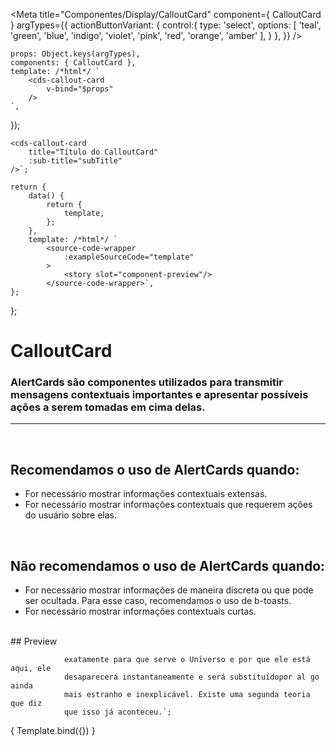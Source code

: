 
<Meta
	title="Componentes/Display/CalloutCard"
	component={ CalloutCard }
	argTypes={{
		actionButtonVariant: {
			control:{
				type: 'select',
				options: [
					'teal',
					'green',
					'blue',
					'indigo',
					'violet',
					'pink',
					'red',
					'orange',
					'amber'
				],
			}
		},
	}}
/>

	props: Object.keys(argTypes),
	components: { CalloutCard },
	template: /*html*/ `
		<cds-callout-card
			v-bind="$props"
		/>
	`,
});

	<cds-callout-card
		title="Título do CalloutCard"
		:sub-title="subTitle"
	/>`;

	return {
		data() {
			return {
				template,
			};
		},
		template: /*html*/ `
			<source-code-wrapper
				:exampleSourceCode="template"
			>
				<story slot="component-preview"/>
			</source-code-wrapper>`,
	};
};

# CalloutCard
### AlertCards são componentes utilizados para transmitir mensagens contextuais importantes e apresentar possíveis ações a serem tomadas em cima delas.
---
<br />

## Recomendamos o uso de AlertCards quando:
- For necessário mostrar informações contextuais extensas.
- For necessário mostrar informações contextuais que requerem ações do usuário sobre elas.

<br />

## Não recomendamos o uso de AlertCards quando:
- For necessário mostrar informações de maneira discreta ou que pode ser ocultada. Para esse caso, recomendamos o uso de b-toasts.
- For necessário mostrar informações contextuais curtas.

<br />
## Preview


				exatamente para que serve o Universo e por que ele está aqui, ele 
				desaparecerá instantaneamente e será substituídopor al go ainda 
				mais estranho e inexplicável. Existe uma segunda teoria que diz 
				que isso já aconteceu.`;

<Canvas>
	<Story
		name="CalloutCard"
		decorators={[docsDecorator]}
		args={{
			image: 'https://cdni.iconscout.com/illustration/free/thumb/access-denied-4085803-3385472.png',
			title,
			text,
		}}
	>
		{ Template.bind({}) }
	</Story>
</Canvas>

<ArgsTable story="CalloutCard" />